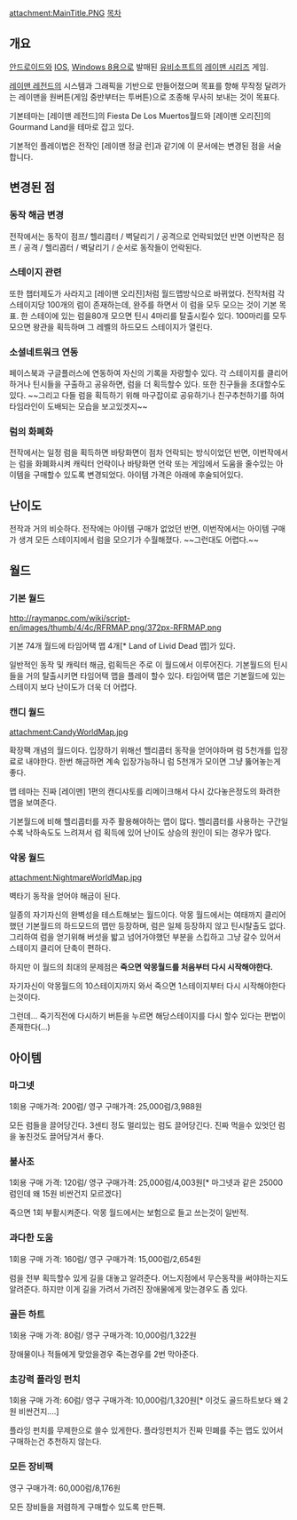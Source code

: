 attachment:MainTitle.PNG
[[목차]]

== 개요 ==
[[안드로이드]]와 [[IOS]], [[Windows 8]]용으로 발매된 [[유비소프트]]의 [[레이맨 시리즈]] 게임.

[[레이맨 레전드]]의 시스템과 그래픽을 기반으로 만들어졌으며 목표를 향해 무작정 달려가는 레이맨을 원버튼(게임 중반부터는 투버튼)으로 조종해 무사히 보내는 것이 목표다.

기본테마는 [레이맨 레전드]의  Fiesta De Los Muertos월드와 [레이맨 오리진]의 Gourmand Land을 테마로 잡고 있다.

기본적인 플레이법은 전작인 [레이맨 정글 런]과 같기에 이 문서에는 변경된 점을 서술합니다.

== 변경된 점 ==

=== 동작 해금 변경 ===
전작에서는 동작이 점프/ 헬리콥터 / 벽달리기 / 공격으로 언락되었던 반면 이번작은 점프 / 공격 / 헬리콥터 / 벽달리기 / 순서로 동작들이 언락된다.

=== 스테이지 관련 ===
또한 챕터제도가 사라지고 [레이맨 오리진]처럼 월드맵방식으로 바뀌었다.
전작처럼 각 스테이지당 100개의 럼이 존재하는데, 완주를 하면서 이 럼을 모두 모으는 것이 기본 목표. 한 스테이에 있는 럼을80개 모으면 틴시 4마리를 탈출시킬수 있다. 100마리를 모두 모으면 왕관을 획득하며 그 레벨의 하드모드 스테이지가 열린다.

=== 소셜네트워크 연동 ===
페이스북과 구글플러스에 연동하여 자신의 기록을 자랑할수 있다.
각 스테이지를 클리어하거나 틴시들을 구출하고 공유하면, 럼을 더 획득할수 있다.
또한 친구들을 초대할수도 있다. ~~그리고 다들 럼을 획득하기 위해 마구잡이로 공유하기나 친구추천하기를 하여 타임라인이 도배되는 모습을 보고있겟지~~

=== 럼의 화폐화 ===
전작에서는 일정 럼을 획득하면 바탕화면이 점차 언락되는 방식이었던 반면,
이번작에서는 럼을 화폐화시켜 캐릭터 언락이나 바탕화면 언락 또는 게임에서 도움을 줄수있는 아이템을 구매할수 있도록 변경되었다. 아이템 가격은 아래에 후술되어있다.


== 난이도 ==
전작과 거의 비슷하다. 전작에는 아이템 구매가 없었던 반면, 이번작에서는 아이템 구매가 생겨 모든 스테이지에서 럼을 모으기가 수월해졌다. ~~그런대도 어렵다.~~

== 월드 ==

=== 기본 월드 ===
http://raymanpc.com/wiki/script-en/images/thumb/4/4c/RFRMAP.png/372px-RFRMAP.png

기본 74개 월드에 타임어택 맵 4개[* Land of Livid Dead 맵]가 있다.

일반적인 동작 및 캐릭터 해금, 럼획득은 주로 이 월드에서 이루어진다. 기본월드의 틴시들을 거의 탈출시키면 타임어택 맵을 플레이 할수 있다. 타임어택 맵은 기본월드에 있는 스테이지 보다 난이도가 더욱 더 어렵다.


=== 캔디 월드 ===
attachment:CandyWorldMap.jpg

확장팩 개념의 월드이다.
입장하기 위해선 핼리콥터 동작을 얻어야하며 럼 5천개를 입장료로 내야한다. 한번 해금하면 계속 입장가능하니 럼 5천개가 모이면 그냥 뚫어놓는게 좋다.

맵 테마는 진짜 [레이맨] 1편의 캔디샤토를 리메이크해서 다시 갔다놓은정도의 화려한 맵을 보여준다.

기본월드에 비해 헬리콥터를 자주 활용해야하는 맵이 많다. 헬리콥터를 사용하는 구간일수록 낙하속도도 느려져서 럼 획득에 있어 난이도 상승의 원인이 되는 경우가 많다.

=== 악몽 월드 ===
attachment:NightmareWorldMap.jpg

벽타기 동작을 얻어야 해금이 된다.

일종의 자기자신의 완벽성을 테스트해보는 월드이다. 악몽 월드에서는 여태까지 클리어 했던 기본월드의 하드모드의 맵만 등장하며, 럼은 일체 등장하지 않고 틴시탈출도 없다. 그리하여 럼을 얻기위해 버섯을 밟고 넘어가야했던 부분을 스킵하고 그냥 갈수 있어서 스테이지 클리어 단축이 편하다.

하지만 이 월드의 최대의 문제점은 '''죽으면 악몽월드를 처음부터 다시 시작해야한다.'''

자기자신이 악몽월드의 10스테이지까지 와서 죽으면 1스테이지부터 다시 시작해야한다는것이다.

그런데... 죽기직전에 다시하기 버튼을 누르면 해당스테이지를 다시 할수 있다는 편법이 존재한다(...)


== 아이템 ==

=== 마그넷 ===
1회용 구매가격: 200럼/ 영구 구매가격: 25,000럼/3,988원

모든 럼들을 끌어당긴다. 3센티 정도 멀리있는 럼도 끌어당긴다. 진짜 먹을수 있엇던 럼을 놓친것도 끌어당겨서 좋다.

=== 불사조 ===
1회용 구매 가격: 120럼/ 영구 구매가격: 25,000럼/4,003원[* 마그넷과 같은 25000럼인데 왜 15원 비싼건지 모르겠다]

죽으면 1회 부활시켜준다. 악몽 월드에서는 보험으로 들고 쓰는것이 일반적.

=== 과다한 도움 ===
1회용 구매 가격: 160럼/ 영구 구매가격: 15,000럼/2,654원

럼을 전부 획득할수 있게 길을 대놓고 알려준다. 어느지점에서 무슨동작을 써야하는지도 알려준다.
하지만 이게 길을 가려서 가려진 장애물에게 맞는경우도 좀 있다.

=== 골든 하트 ===
1회용 구매 가격: 80럼/ 영구 구매가격: 10,000럼/1,322원

장애물이나 적들에게 맞았을경우 죽는경우를 2번 막아준다.

=== 초강력 플라잉 펀치 ===
1회용 구매 가격: 60럼/ 영구 구매가격: 10,000럼/1,320원[* 이것도 골드하트보다 왜 2원 비싼건지....]

플라잉 펀치를 무제한으로 쓸수 있게한다. 플라잉펀치가 진짜 민폐를 주는 맵도 있어서 구매하는건 추천하지 않는다.
=== 모든 장비팩 ===
영구 구매가격: 60,000럼/8,176원

모든 장비들을 저렴하게 구매할수 있도록 만든팩.

